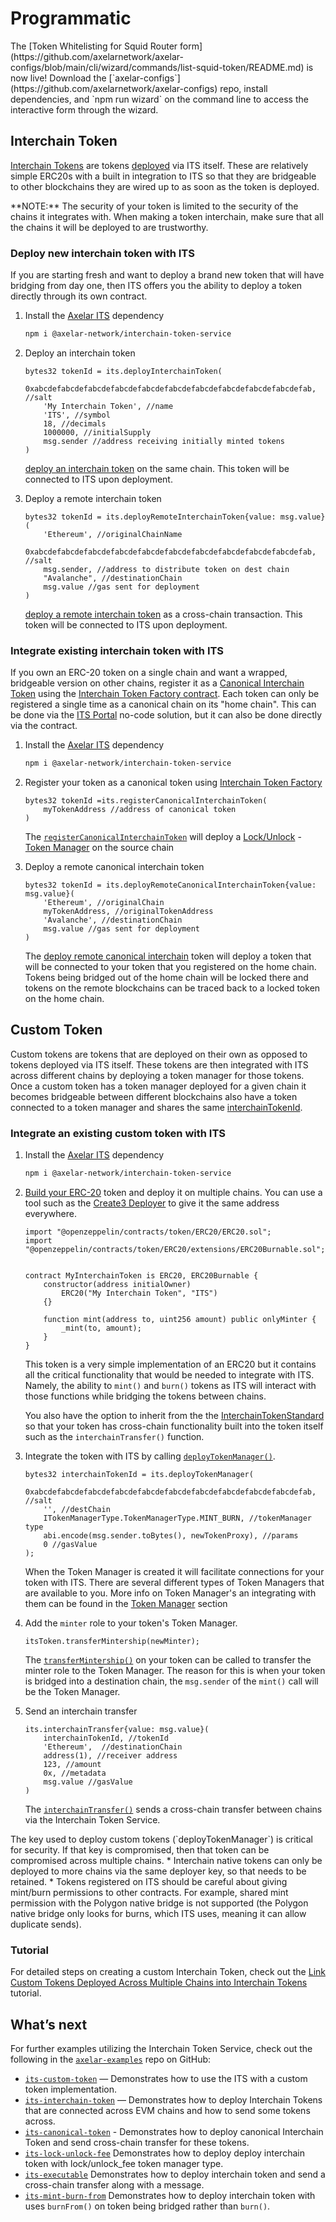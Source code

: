 # Programmatic

<Callout emoji="⭐">
  The [Token Whitelisting for Squid Router
  form](https://github.com/axelarnetwork/axelar-configs/blob/main/cli/wizard/commands/list-squid-token/README.md)
  is now live! Download the
  [`axelar-configs`](https://github.com/axelarnetwork/axelar-configs) repo,
  install dependencies, and `npm run wizard` on the command line to access the
  interactive form through the wizard.
</Callout>


## Interchain Token

[Interchain Tokens](https://github.com/axelarnetwork/interchain-token-service/blob/main/contracts/interchain-token/InterchainToken.sol) are tokens [deployed](https://github.com/axelarnetwork/interchain-token-service/blob/main/contracts/InterchainTokenService.sol#L327) via ITS itself. These are relatively simple ERC20s with a built in integration to ITS so that they are bridgeable to other blockchains they are wired up to as soon as the token is deployed.

<Callout emoji="🚨">
  **NOTE:** The security of your token is limited to the security of the chains
  it integrates with. When making a token interchain, make sure that all the
  chains it will be deployed to are trustworthy.
</Callout>

### Deploy new interchain token with ITS

If you are starting fresh and want to deploy a brand new token that will have bridging from day one, then ITS offers you the ability to deploy a token directly through its own contract.

1. Install the [Axelar ITS](https://www.npmjs.com/package/@axelar-network/interchain-token-service) dependency
   ```bash
   npm i @axelar-network/interchain-token-service
   ```
1. Deploy an interchain token

   ```solidity
   bytes32 tokenId = its.deployInterchainToken(
       0xabcdefabcdefabcdefabcdefabcdefabcdefabcdefabcdefabcdefabcdefab, //salt
       'My Interchain Token', //name
       'ITS', //symbol
       18, //decimals
       1000000, //initialSupply
       msg.sender //address receiving initially minted tokens
   )
   ```

   [deploy an interchain token](https://github.com/axelarnetwork/interchain-token-service/blob/9edc4318ac1c17231e65886eea72c0f55469d7e5/contracts/InterchainTokenFactory.sol#L118) on the same chain. This token will be connected to ITS upon deployment.

1. Deploy a remote interchain token
   ```solidity
   bytes32 tokenId = its.deployRemoteInterchainToken{value: msg.value}(
       'Ethereum', //originalChainName
       0xabcdefabcdefabcdefabcdefabcdefabcdefabcdefabcdefabcdefabcdefab, //salt
       msg.sender, //address to distribute token on dest chain
       "Avalanche", //destinationChain
       msg.value //gas sent for deployment
   )
   ```
   [deploy a remote interchain token](https://github.com/axelarnetwork/interchain-token-service/blob/9edc4318ac1c17231e65886eea72c0f55469d7e5/contracts/InterchainTokenFactory.sol#L163) as a cross-chain transaction. This token will be connected to ITS upon deployment.

### Integrate existing interchain token with ITS

If you own an ERC-20 token on a single chain and want a wrapped, bridgeable version on other chains, register it as a [Canonical Interchain Token](/dev/send-tokens/glossary/#canonical-interchain-token) using the [Interchain Token Factory contract](https://github.com/axelarnetwork/interchain-token-service/blob/main/contracts/InterchainTokenFactory.sol#L20). Each token can only be registered a single time as a canonical chain on its "home chain". This can be done via the [ITS Portal](/dev/send-tokens/interchain-tokens/no-code/) no-code solution, but it can also be done directly via the contract.

1. Install the [Axelar ITS](https://www.npmjs.com/package/@axelar-network/interchain-token-service) dependency

   ```bash
   npm i @axelar-network/interchain-token-service
   ```

1. Register your token as a canonical token using [Interchain Token Factory](https://github.com/axelarnetwork/interchain-token-service/blob/main/contracts/InterchainTokenFactory.sol#L20)

   ```solidity
   bytes32 tokenId =its.registerCanonicalInterchainToken(
       myTokenAddress //address of canonical token
   )
   ```

   The [`registerCanonicalInterchainToken`](https://github.com/axelarnetwork/interchain-token-service/blob/9edc4318ac1c17231e65886eea72c0f55469d7e5/contracts/InterchainTokenFactory.sol#L240) will deploy a [Lock/Unlock](/dev/send-tokens/glossary/#lockunlock) - [Token Manager](/dev/send-tokens/glossary/#token-manager) on the source chain

1. Deploy a remote canonical interchain token
   ```solidity
   bytes32 tokenId = its.deployRemoteCanonicalInterchainToken{value: msg.value}(
       'Ethereum', //originalChain
       myTokenAddress, //originalTokenAddress
       'Avalanche', //destinationChain
       msg.value //gas sent for deployment
   )
   ```
   The [deploy remote canonical interchain](https://github.com/axelarnetwork/interchain-token-service/blob/9edc4318ac1c17231e65886eea72c0f55469d7e5/contracts/InterchainTokenFactory.sol#L257) token will deploy a token that will be connected to your token that you registered on the home chain. Tokens being bridged out of the home chain will be locked there and tokens on the remote blockchains can be traced back to a locked token on the home chain.

## Custom Token

Custom tokens are tokens that are deployed on their own as opposed to tokens deployed via ITS itself. These tokens are then integrated with ITS across different chains by deploying a token manager for those tokens. Once a custom token has a token manager deployed for a given chain it becomes bridgeable between different blockchains also have a token connected to a token manager and shares the same [interchainTokenId](https://github.com/axelarnetwork/interchain-token-service/blob/main/contracts/InterchainTokenService.sol#L228).

### Integrate an existing custom token with ITS

1. Install the [Axelar ITS](https://www.npmjs.com/package/@axelar-network/interchain-token-service) dependency

   ```bash
   npm i @axelar-network/interchain-token-service
   ```

1. [Build your ERC-20](https://docs.alchemy.com/docs/how-to-create-an-erc-20-token-4-steps) token and deploy it on multiple chains. You can use a tool such as the [Create3 Deployer](/dev/solidity-utilities/#create3-deployer) to give it the same address everywhere.

   ```solidity
   import "@openzeppelin/contracts/token/ERC20/ERC20.sol";
   import "@openzeppelin/contracts/token/ERC20/extensions/ERC20Burnable.sol";


   contract MyInterchainToken is ERC20, ERC20Burnable {
       constructor(address initialOwner)
           ERC20("My Interchain Token", "ITS")
       {}

       function mint(address to, uint256 amount) public onlyMinter {
           _mint(to, amount);
       }
   }
   ```

   This token is a very simple implementation of an ERC20 but it contains all the critical functionality that would be needed to integrate with ITS. Namely, the ability to `mint()` and `burn()` tokens as ITS will interact with those functions while bridging the tokens between chains.

   You also have the option to inherit from the the [InterchainTokenStandard](https://github.com/axelarnetwork/interchain-token-service/blob/main/contracts/interchain-token/InterchainTokenStandard.sol#L12) so that your token has cross-chain functionality built into the token itself such as the `interchainTransfer()` function.

1. Integrate the token with ITS by calling [`deployTokenManager()`](https://github.com/axelarnetwork/interchain-token-service/blob/9edc4318ac1c17231e65886eea72c0f55469d7e5/contracts/InterchainTokenService.sol#L276).

   ```solidity
   bytes32 interchainTokenId = its.deployTokenManager(
       0xabcdefabcdefabcdefabcdefabcdefabcdefabcdefabcdefabcdefabcdefab, //salt
       '', //destChain
       ITokenManagerType.TokenManagerType.MINT_BURN, //tokenManager type
       abi.encode(msg.sender.toBytes(), newTokenProxy), //params
       0 //gasValue
   );
   ```

   When the Token Manager is created it will facilitate connections for your token with ITS. There are several different types of Token Managers that are available to you. More info on Token Manager's an integrating with them can be found in the [Token Manager](/dev/send-tokens/interchain-tokens/token-manager/) section

1. Add the `minter` role to your token's Token Manager.

   ```solidity
   itsToken.transferMintership(newMinter);
   ```

   The [`transferMintership()`](https://github.com/axelarnetwork/interchain-token-service/blob/9223108211b977d9138fdd67d5b4a641fc35c18c/contracts/utils/Minter.sol#L31) on your token can be called to transfer the minter role to the Token Manager. The reason for this is when your token is bridged into a destination chain, the `msg.sender` of the `mint()` call will be the Token Manager.

1. Send an interchain transfer
   ```solidity
   its.interchainTransfer{value: msg.value}(
       interchainTokenId, //tokenId
       'Ethereum',  //destinationChain
       address(1), //receiver address
       123, //amount
       0x, //metadata
       msg.value //gasValue
   )
   ```
   The [`interchainTransfer()`](https://github.com/axelarnetwork/interchain-token-service/blob/9223108211b977d9138fdd67d5b4a641fc35c18c/contracts/interfaces/IInterchainTokenService.sol#L210) sends a cross-chain transfer between chains via the Interchain Token Service.

<Callout emoji="🚨">
  The key used to deploy custom tokens (`deployTokenManager`) is critical for
  security. If that key is compromised, then that token can be compromised
  across multiple chains. * Interchain native tokens can only be deployed to
  more chains via the same deployer key, so that needs to be retained. * Tokens
  registered on ITS should be careful about giving mint/burn permissions to
  other contracts. For example, shared mint permission with the Polygon native
  bridge is not supported (the Polygon native bridge only looks for burns, which
  ITS uses, meaning it can allow duplicate sends).
</Callout>

### Tutorial

For detailed steps on creating a custom Interchain Token, check out the [Link Custom Tokens Deployed Across Multiple Chains into Interchain Tokens](/dev/send-tokens/interchain-tokens/developer-guides/link-custom-tokens-deployed-across-multiple-chains-into-interchain-tokens/) tutorial.

## What’s next

For further examples utilizing the Interchain Token Service, check out the following in the [`axelar-examples`](https://github.com/axelarnetwork/axelar-examples/tree/main) repo on GitHub:

- [`its-custom-token`](https://github.com/axelarnetwork/axelar-examples/tree/main/examples/evm/its-custom-token) — Demonstrates how to use the ITS with a custom token implementation.
- [`its-interchain-token`](https://github.com/axelarnetwork/axelar-examples/tree/main/examples/evm/its-interchain-token) — Demonstrates how to deploy Interchain Tokens that are connected across EVM chains and how to send some tokens across.
- [`its-canonical-token`](https://github.com/axelarnetwork/axelar-examples/tree/main/examples/evm/its-canonical-token) - Demonstrates how to deploy canonical Interchain Token and send cross-chain transfer for these tokens.
- [`its-lock-unlock-fee`](https://github.com/axelarnetwork/axelar-examples/tree/main/examples/evm/its-lock-unlock-fee) Demonstrates how to deploy deploy interchain token with lock/unlock_fee token manager type.
- [`its-executable`](https://github.com/axelarnetwork/axelar-examples/tree/main/examples/evm/its-executable) Demonstrates how to deploy interchain token and send a cross-chain transfer along with a message.
- [`its-mint-burn-from`](https://github.com/axelarnetwork/axelar-examples/tree/main/examples/evm/its-mint-burn-from) Demonstrates how to deploy interchain token with uses `burnFrom()` on token being bridged rather than `burn()`.
